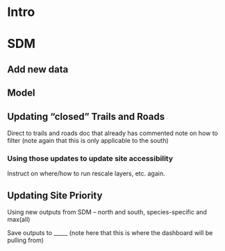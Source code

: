 # Intro

# SDM 
## Add new data

## Model






## Updating “closed” Trails and Roads
Direct to trails and roads doc that already has commented note on how to filter (note again that this is only applicable to the south)

### Using those updates to update site accessibility 
Instruct on where/how to run rescale layers, etc. again.

## Updating Site Priority 
Using new outputs from SDM – north and south, species-specific and max(all) 

Save outputs to _____ (note here that this is where the dashboard will be pulling from) 


